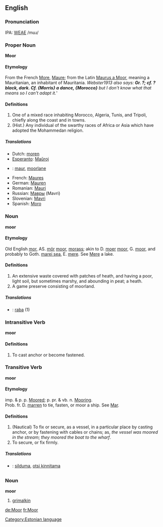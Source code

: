==English==
===Pronunciation===
IPA: [[WEAE]] /mʊɹ/

===Proper Noun===
'''Moor'''

====Etymology====
From the French [[More]], [[Maure]]; from the Latin [[Maurus a Moor]], meaning a Mauritanian, an inhabitant of Mauritania.  ''Webster1913 also says: <B>Gr. ?; cf. ? black, dark. Cf. {Morris} a dance, {Morocco}</B> but I don't know what that means so I can't adapt it.'''

====Definitions====
#  One of a mixed race inhabiting Morocco, Algeria, Tunis, and Tripoli, chiefly along the coast and in towns.
#  (Hist.) Any individual of the swarthy races of Africa or Asia which have adopted the Mohammedan religion.

=====Translations=====
*Dutch: [[moren]]<!-- chg to sing. -->
*[[Esperanto]]: [[Maŭroj]]
* {{et}}: [[maur]], [[moorlane]]
*French: [[Maures]]<!-- chg to sing. -->
*German: [[Mauren]]<!-- chg to sing. -->
*Romanian: [[Mauri]]<!-- chg to sing. -->
*Russian: [[Мавры]] (Mavri)<!-- chg to sing. -->
*Slovenian: [[Mavri]]<!-- chg to sing? -->
*Spanish: [[Moro]]

===Noun===
'''moor'''

====Etymology====
Old English [[mor]], AS. [[mör]] [[moor]], [[morass]]; akin to D. [[moer]] [[moor]], G. [[moor]], and probably to Goth. [[marei sea]], E. [[mere]]. See [[Mere]] a lake.

====Definitions====
# An extensive waste covered with patches of heath, and  having a poor, light soil, but sometimes marshy, and  abounding in peat; a heath.
# A game preserve consisting of moorland.

=====Translations=====
* {{et}}: [[raba]] (1)

===Intransitive Verb===
'''moor'''

====Definitions====
# To cast anchor or become fastened.

===Transitive Verb===
'''moor'''

====Etymology====
imp. & p. p. [[Moored]]; p. pr. & vb. n. [[Mooring]].<BR>
Prob. fr. D. [[marren]] to tie, fasten, or moor a ship. See [[Mar]].

====Definitions====
# (Nautical) To fix or secure, as a vessel, in a particular  place by casting anchor, or by fastening with cables or chains; as, ''the vessel was moored in the stream''; ''they  moored the boat to the wharf''.
# To secure, or fix firmly.

=====Translations=====
* {{et}}: [[silduma]], [[otsi kinnitama]]

=={{et}}==
[[Category:Estonian language]]
===Noun===
'''moor'''
# [[grimalkin]]

[[de:Moor]]
[[fr:Moor]]